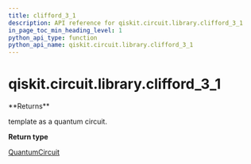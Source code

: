 ```yaml
---
title: clifford_3_1
description: API reference for qiskit.circuit.library.clifford_3_1
in_page_toc_min_heading_level: 1
python_api_type: function
python_api_name: qiskit.circuit.library.clifford_3_1
---
```


# qiskit.circuit.library.clifford\_3\_1

<Function id="qiskit.circuit.library.clifford_3_1" github="https://github.com/qiskit/qiskit/tree/stable/0.23/qiskit/circuit/library/templates/clifford/clifford_3_1.py" signature="clifford_3_1()">
  **Returns**

  template as a quantum circuit.

  **Return type**

  [QuantumCircuit](qiskit.circuit.QuantumCircuit "qiskit.circuit.QuantumCircuit")
</Function>

